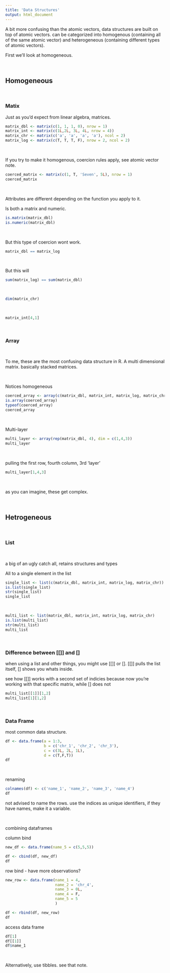 ```yaml
---
title: 'Data Structures'
output: html_document
---
```


A bit more confusing than the atomic vectors, data structures are built on top of atomic vectors. can be categorized into homogenous (containing all of the same atomic vector) and heterogeneous (containing different types of atomic vectors). 

First we'll look at homogeneous. 

<br>

## Homogeneous

<br>

### Matix

Just as you'd expect from linear algebra, matrices. 

```r
matrix_dbl <- matrix(c(1, 1, 1, 0), nrow = 1)
matrix_int <- matrix(c(1L,2L, 3L, 4L, nrow = 4))
matrix_chr <- matrix(c('a', 'a', 'a', 'a'), ncol = 2)
matrix_log <- matrix(c(T, T, T, F), nrow = 2, ncol = 2)
```

<br>

If you try to make it homogenous, coercion rules apply, see atomic vector note. 

```r
coerced_matrix <- matrix(c(1, T, 'Seven', 5L), nrow = 1)
coerced_matrix
```

<br>

Attributes are different depending on the function you apply to it.

Is both a matrix and numeric.

```r
is.matrix(matrix_dbl)
is.numeric(matrix_dbl)
```

<br>

But this type of coercion wont work. 

```r
matrix_dbl == matrix_log
```

<br>

But this will

```r
sum(matrix_log) == sum(matrix_dbl)
```

<br>

```r
dim(matrix_chr)
```

<br>

```r
matrix_int[4,1]
```

<br>


### Array

<br>

To me, these are the most confusing data structure in R. A multi dimensional matrix. basically stacked matrices. 

<br>

Notices homogeneous

```r
coerced_array <- array(c(matrix_dbl, matrix_int, matrix_log, matrix_chr))
is.array(coerced_array)
typeof(coerced_array)
coerced_array
```

<br>

Multi-layer
```r
multi_layer <- array(rep(matrix_dbl, 4), dim = c(1,4,3))
multi_layer
```

<br>

pulling the first row, fourth column, 3rd 'layer'
```r
multi_layer[1,4,3]
```

<br>

as you can imagine, these get complex.

<br>

## Hetrogeneous

<br>

### List

<br> 

a big of an ugly catch all, retains structures and types

All to a single element in the list
```r
single_list <- list(c(matrix_dbl, matrix_int, matrix_log, matrix_chr))
is.list(single_list)
str(single_list)
single_list
```

<br>

```r
multi_list <- list(matrix_dbl, matrix_int, matrix_log, matrix_chr)
is.list(multi_list)
str(multi_list)
multi_list
```

<br>

### Difference between [[]] and []

when using a list and other things, you might use [[]] or []. [[]] pulls the list itself, [] shows you whats inside. 

see how [[]] works with a second set of indicies because now you're working with that specific matrix, while [] does not
```r
multi_list[[1]][1,2]
multi_list[1][1,2]
```

<br>

### Data Frame

most common data structure. 

```r
df <- data.frame(a = 1:3,
                 b = c('chr_1', 'chr_2', 'chr_3'),
                 c = c(3L, 2L, 1L),
                 d = c(T,F,T))
df
```

<br>

renaming

```r
colnames(df) <- c('name_1', 'name_2', 'name_3', 'name_4')
df
```

not advised to name the rows. use the indices as unique identifiers, if they have names, make it a variable. 

<br>

combining dataframes

column bind

```r
new_df <- data.frame(name_5 = c(5,5,5))

df <- cbind(df, new_df)
df
```

row bind - have more observations?
```r
new_row <- data.frame(name_1 = 4, 
                      name_2 = 'chr_4', 
                      name_3 = 0L, 
                      name_4 = F, 
                      name_5 = 5
                      )

df <- rbind(df, new_row)
df
```

access data frame 
```r
df[1]
df[[1]]
df$name_1
```

<br>

Alternatively, use tibbles. see that note. 